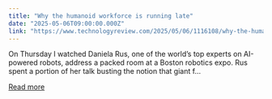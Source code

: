 ```yaml
---
title: "Why the humanoid workforce is running late"
date: "2025-05-06T09:00:00.000Z"
link: "https://www.technologyreview.com/2025/05/06/1116108/why-the-humanoid-workforce-is-running-late/"
---
```


On Thursday I watched Daniela Rus, one of the world’s top experts on AI-powered robots, address a packed room at a Boston robotics expo. Rus spent a portion of her talk busting the notion that giant f...

[Read more](https://www.technologyreview.com/2025/05/06/1116108/why-the-humanoid-workforce-is-running-late/)

